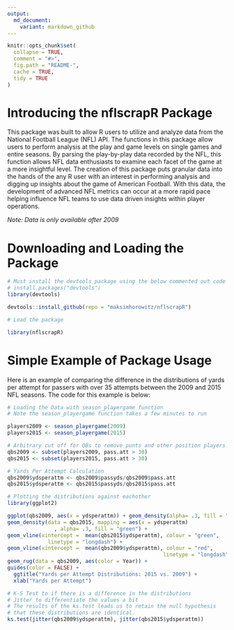 ```yaml
---
output:
  md_document:
    variant: markdown_github
---
```


<!-- README.md is generated from README.Rmd. Please edit that file -->

```r
knitr::opts_chunk$set(
  collapse = TRUE,
  comment = "#>",
  fig.path = "README-",
  cache = TRUE,
  tidy = TRUE
)
```

# Introducing the nflscrapR Package

This package was built to allow R users to utilize and analyze data from the National Football League (NFL) API.  The functions in this package allow users to perform analysis at the play and game levels on single games and entire seasons.
By parsing the play-by-play data recorded by the NFL, this function allows NFL data enthusiasts to examine each facet of the game at a more insightful level.
The creation of this package puts granular data into the hands of the any R user with an interest in performing analysis and digging up insights about the game of American Football.  With this data, the development of advanced NFL metrics can  occur at a more rapid pace helping influence NFL teams to use data driven insights within player operations.

*Note: Data is only available after 2009*

# Downloading and Loading the Package

```r
# Must install the devtools package using the below commented out code
# install.packages("devtools")
library(devtools)

devtools::install_github(repo = "maksimhorowitz/nflscrapR")

# Load the package

library(nflscrapR)

```



# Simple Example of Package Usage

Here is an example of comparing the difference in the distributions of yards per attempt for passers with over 35 attempts between the 2009 and 2015 NFL seasons. The code for this example is below:

```r
# Loading the Data with season_playergame function
# Note the season_playergame function takes a few minutes to run

players2009 <- season_playergame(2009)
players2015 <- season_playergame(2015)

# Arbitrary cut off for QBs to remove punts and other position players who threw passes
qbs2009 <- subset(players2009, pass.att > 30)
qbs2015 <- subset(players2015, pass.att > 30)

# Yards Per Attempt Calculation
qbs2009$ydsperattm <- qbs2009$passyds/qbs2009$pass.att
qbs2015$ydsperattm <- qbs2015$passyds/qbs2015$pass.att

# Plotting the distributions against eachother
library(ggplot2)

ggplot(qbs2009, aes(x = ydsperattm)) + geom_density(alpha= .3, fill = "red") +
geom_density(data = qbs2015, mapping = aes(x = ydsperattm)
               , alpha= .3, fill = "green") + 
geom_vline(xintercept =  mean(qbs2015$ydsperattm), colour = "green", 
             linetype = "longdash") +  
geom_vline(xintercept =  mean(qbs2009$ydsperattm), colour = "red", 
                                                  linetype = "longdash") + geom_rug(data = qbs2015, aes(color = Year)) +
geom_rug(data = qbs2009, aes(color = Year)) +
guides(color = FALSE) + 
  ggtitle("Yards per Attempt Distributions: 2015 vs. 2009") +
  xlab("Yards per Attempt")

# K-S Test to if there is a difference in the distributions
# Jitter to differentiate the values a bit
# The results of the ks.test leads us to retain the null hypothesis
# that these distributions are identical.
ks.test(jitter(qbs2009$ydsperattm), jitter(qbs2015$ydsperattm))
```